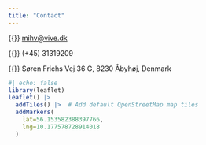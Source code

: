 ```yaml
---
title: "Contact"
---
```


{{<fa envelope>}} [mihv@vive.dk](mailto:mihv@vive.dk)

{{<fa phone>}} (+45) 31319209

{{<fa location-dot>}} Søren Frichs Vej 36 G, 8230 Åbyhøj, Denmark

```r
#| echo: false
library(leaflet)
leaflet() |>
  addTiles() |>  # Add default OpenStreetMap map tiles
  addMarkers(
    lat=56.153582388397766, 
    lng=10.177578728914018
  )
```


